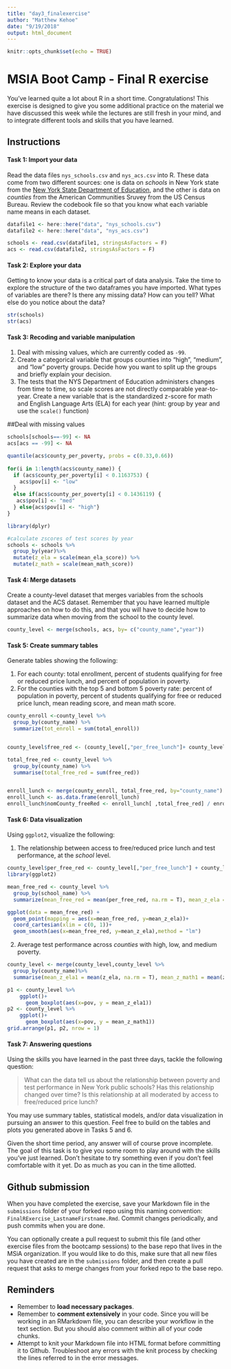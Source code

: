```yaml
---
title: "day3_finalexercise"
author: "Matthew Kehoe"
date: "9/19/2018"
output: html_document
---
```


```r
knitr::opts_chunk$set(echo = TRUE)
```

# MSIA Boot Camp - Final R exercise

You've learned quite a lot about R in a short time. Congratulations! This exercise is designed to give you some additional practice on the material we have discussed this week while the lectures are still fresh in your mind, and to integrate different tools and skills that you have learned.

## Instructions

#### Task 1: Import your data 

Read the data files `nys_schools.csv` and `nys_acs.csv` into R. These data come from two different sources: one is data on *schools* in New York state from the [New York State Department of Education](http://data.nysed.gov/downloads.php), and the other is data on *counties* from the American Communities Sruvey from the US Census Bureau. Review the codebook file so that you know what each variable name means in each dataset. 
```r
datafile1 <- here::here("data", "nys_schools.csv")
datafile2 <- here::here("data", "nys_acs.csv")

schools <- read.csv(datafile1, stringsAsFactors = F)
acs <- read.csv(datafile2, stringsAsFactors = F)
```


#### Task 2: Explore your data

Getting to know your data is a critical part of data analysis. Take the time to explore the structure of the two dataframes you have imported. What types of variables are there? Is there any missing data? How can you tell? What else do you notice about the data?
```r
str(schools)
str(acs)
```



#### Task 3: Recoding and variable manipulation

1. Deal with missing values, which are currently coded as `-99`.
2. Create a categorical variable that groups counties into "high", "medium", and "low" poverty groups. Decide how you want to split up the groups and briefly explain your decision. 
3. The tests that the NYS Department of Education administers changes from time to time, so scale scores are not directly comparable year-to-year. Create a new variable that is the standardized z-score for math and English Language Arts (ELA) for each year (hint: group by year and use the `scale()` function)

##Deal with missing values
```r
schools[schools==-99] <- NA
acs[acs == -99] <- NA

quantile(acs$county_per_poverty, probs = c(0.33,0.66))
  
for(i in 1:length(acs$county_name)) {
  if (acs$county_per_poverty[i] < 0.1163753) {
    acs$pov[i] <- "low"
  }
  else if(acs$county_per_poverty[i] < 0.1436119) {
   acs$pov[i] <- "med"
  } else{acs$pov[i] <- "high"}
}

library(dplyr)

#calculate zscores of test scores by year
schools <- schools %>%
  group_by(year)%>%
  mutate(z_ela = scale(mean_ela_score)) %>%
  mutate(z_math = scale(mean_math_score))
```



#### Task 4: Merge datasets

Create a county-level dataset that merges variables from the schools dataset and the ACS dataset. Remember that you have learned multiple approaches on how to do this, and that you will have to decide how to summarize data when moving from the school to the county level.

```r
county_level <- merge(schools, acs, by= c("county_name","year"))
```

#### Task 5: Create summary tables

Generate tables showing the following:

1. For each county: total enrollment, percent of students qualifying for free or reduced price lunch, and percent of population in poverty.
2. For the counties with the top 5 and bottom 5 poverty rate: percent of population in poverty, percent of students qualifying for free or reduced price lunch, mean reading score, and mean math score.
```r
county_enroll <-county_level %>%
  group_by(county_name) %>%
  summarize(tot_enroll = sum(total_enroll))


county_level$free_red <- (county_level[,"per_free_lunch"]+ county_level[,"per_reduced_lunch"])*county_level[,"total_enroll"]

total_free_red <- county_level %>%
  group_by(county_name) %>%
  summarise(total_free_red = sum(free_red))


enroll_lunch <- merge(county_enroll, total_free_red, by="county_name")
enroll_lunch <- as.data.frame(enroll_lunch)
enroll_lunch$nomCounty_freeRed <- enroll_lunch[ ,total_free_red] / enroll_lunch[ ,tot_enroll]
```


#### Task 6: Data visualization

Using `ggplot2`, visualize the following:

1. The relationship between access to free/reduced price lunch and test performance, at the *school* level.

```r
county_level$per_free_red <- county_level[,"per_free_lunch"] + county_level[,"per_reduced_lunch"]
library(ggplot2)

mean_free_red <- county_level %>%
  group_by(school_name) %>%
  summarize(mean_free_red = mean(per_free_red, na.rm = T), mean_z_ela = mean(z_ela, na.rm = T), mean_z_math = mean(z_math, na.rm = T))

ggplot(data = mean_free_red) +
  geom_point(mapping = aes(x=mean_free_red, y=mean_z_ela))+
  coord_cartesian(xlim = c(0, 1))+
  geom_smooth(aes(x=mean_free_red, y=mean_z_ela),method = "lm")
```


2. Average test performance across *counties* with high, low, and medium poverty.
```r
county_level <- merge(county_level,county_level %>%
  group_by(county_name)%>%
  summarise(mean_z_ela1 = mean(z_ela, na.rm = T), mean_z_math1 = mean(z_math, na.rm = T)), by="county_name")

p1 <- county_level %>%
    ggplot()+
      geom_boxplot(aes(x=pov, y = mean_z_ela1))
p2 <- county_level %>%
    ggplot()+
      geom_boxplot(aes(x=pov, y = mean_z_math1))
grid.arrange(p1, p2, nrow = 1)
```


#### Task 7: Answering questions

Using the skills you have learned in the past three days, tackle the following question: 

> What can the data tell us about the relationship between poverty and test performance in New York public schools? Has this relationship changed over time? Is this relationship at all moderated by access to free/reduced price lunch?

You may use summary tables, statistical models, and/or data visualization in pursuing an answer to this question. Feel free to build on the tables and plots you generated above in Tasks 5 and 6.

Given the short time period, any answer will of course prove incomplete. The goal of this task is to give you some room to play around with the skills you've just learned. Don't hesitate to try something even if you don't feel comfortable with it yet. Do as much as you can in the time allotted.

## Github submission

When you have completed the exercise, save your Markdown file in the `submissions` folder of your forked repo using this naming convention: `FinalRExercise_LastnameFirstname.Rmd`. Commit changes periodically, and push commits when you are done.

You can optionally create a pull request to submit this file (and other exercise files from the bootcamp sessions) to the base repo that lives in the MSiA organization. If you would like to do this, make sure that all new files you have created are in the `submissions` folder, and then create a pull request that asks to merge changes from your forked repo to the base repo. 

## Reminders

- Remember to **load necessary packages**.
- Remember to **comment extensively** in your code. Since you will be working in an RMarkdown file, you can describe your workflow in the text section. But you should also comment within all of your code chunks.
- Attempt to knit your Markdown file into HTML format before committing it to Github. Troubleshoot any errors with the knit process by checking the lines referred to in the error messages.

